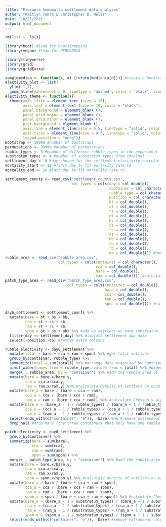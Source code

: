 ```yaml
---
title: "Plexaura homomalla settlement data analyses"
author: "Kaitlyn Tonra & Christopher D. Wells"
date: "10/21/2021"
output: html_document
---
```


```r
rm(list =  ls())

library(boot) #load for bootstrapping
library(vegan) #load for PERMANOVA

library(tidyverse)
library(grid)
library(gridExtra)

samplemedian <- function(x, d) {return(median(x[d]))} #create a bootstrapping function
electivity_plot <- list(
  ylim(-1,1),
  geom_hline(yintercept = 0, linetype = "dashed", color = "black", size = 0.5))
electivity_theme <- function(){
  theme(axis.title = element_text (size = 10),
        axis.text = element_text (size = 10, color = "black"),
        panel.background = element_blank (),
        panel.grid.major = element_blank (),
        panel.grid.minor = element_blank (),
        plot.background = element_blank (),
        axis.line = element_line(size = 0.5, linetype = "solid", color = "black"),
        axis.ticks = element_line(size = 0.5, linetype = "solid", color = "black"),
        legend.position = "none")}
bootstrap <- 10000 #number of bootstraps
permutations <- 99999 #number of permutations
rubble_types <- 3 #number of different rubble types in the experiment
substratum_types <- 4 #number of substratum types from coralnet
settlement_day <- 6 #day chosen for the settlement electivity calculations
mortality_start <- 12 #first day to fit mortality rate to
mortality_end <- 26 #last day to fit mortality rate to
```

```r
settlement_counts <- read_csv("settlement_counts.csv",
                              col_types = cols(day = col_double(),
                                               container = col_character(),
                                               rubble_type = col_character(),
                                               position = col_character(),
                                               bt = col_double(),
                                               ct = col_double(),
                                               rt = col_double(),
                                               ot = col_double(),
                                               bs = col_double(),
                                               cs = col_double(),
                                               rs = col_double(),
                                               os = col_double(),
                                               bb = col_double(),
                                               cb = col_double(),
                                               rb = col_double(),
                                               ob = col_double())) #number of corals on each substratum type each day (raw data)
rubble_area <- read_csv("rubble_area.csv",
                        col_types = cols(container = col_character(),
                                         cca = col_double(),
                                         bare = col_double(),
                                         ram = col_double())) #calculated area of each rubble (from data prep)
patch_type_area <- read_csv("patch_type_area.csv",
                            col_types = cols(container = col_double(),
                                             bare = col_double(),
                                             cca = col_double(),
                                             ram = col_double(),
                                             spon = col_double())) #calculated area of each substratum type in a container (from data prep)
```

```r
day6_settlement <- settlement_counts %>%
  mutate(bare = bt + bs + bb,
         cca = ct + cs + cb,
         ram = rt + rs + rb,
         spon = ot + os + ob) %>% #add up settlers on each substratum
  filter(day == settlement_day) %>% #isolate settlement day data
  select(-position:-ob) #remove extra columns
```

```r
rubble_electivity <- day6_settlement %>%
  mutate(total = bare + cca + ram + spon) %>% #get total settlers
  group_by(container, rubble_type) %>%
  summarize(total = sum(total)) %>% #arrange data organized by container and rubble type
  pivot_wider(names_from = rubble_type, values_from = total) %>% #widen the table
  merge(., rubble_area, by = "container") %>% #add the rubble_area df
  mutate(bare = bare.x/bare.y,
         cca = cca.x/cca.y,
         ram = ram.x/ram.y) %>% #calculate density of settlers on each substratum
  mutate(bare_a = bare / (bare + cca + ram),
         cca_a = cca / (bare + cca + ram),
         ram_a = ram / (bare + cca + ram)) %>% #calculate Chesson's alpha
  mutate(bare_e = (bare_a - 1 / rubble_types) / (bare_a + 1 / rubble_types),
         cca_e = (cca_a - 1 / rubble_types) / (cca_a + 1 / rubble_types),
         ram_e = (ram_a - 1 / rubble_types) / (ram_a + 1 / rubble_types)) %>% #calculate electivities
  select(ends_with(c("container", "e")), -bare) %>% #remove extraneous columns
  drop_na() #drop na's (the three containers that only have one rubble type)
```

```r
patch_electivity <- day6_settlement %>%
  group_by(container) %>%
  summarize(bare = sum(bare),
            cca = sum(cca),
            ram = sum(ram),
            spon = sum(spon)) %>%
  merge(., patch_type_area, by = "container") %>% #add the rubble_area df
  mutate(bare = bare.x/bare.y,
         cca = cca.x/cca.y,
         ram = ram.x/ram.y,
         spon = spon.x/spon.y) %>% #calculate density of settlers on each substratum
  mutate(bare_a = bare / (bare + cca + ram + spon),
         cca_a = cca / (bare + cca + ram + spon),
         ram_a = ram / (bare + cca + ram + spon),
         spon_a = spon / (bare + cca + ram + spon)) %>% #calculate Chesson's alpha
  mutate(bare_e = (bare_a - 1 / substratum_types) / (bare_a + 1 / substratum_types),
         cca_e = (cca_a - 1 / substratum_types) / (cca_a + 1 / substratum_types),
         ram_e = (ram_a - 1 / substratum_types) / (ram_a + 1 / substratum_types),
         spon_e = (spon_a - 1 / substratum_types) / (spon_a + 1 / substratum_types)) %>% #calculate electivities
  select(ends_with(c("container", "e")), -bare) #remove extraneous columns
```